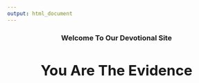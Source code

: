 ```yaml
---
output: html_document
---
```



<h3><center>Welcome To Our Devotional Site 
<h1><center>You Are The Evidence